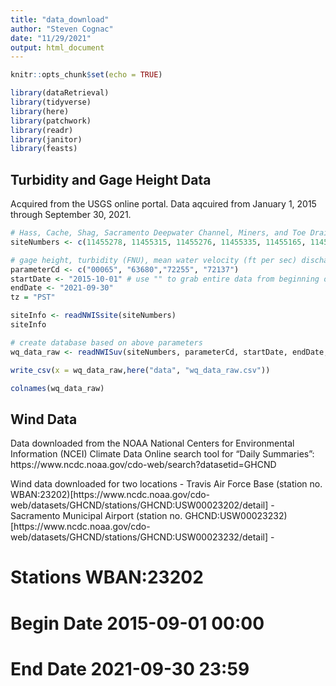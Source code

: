 ```yaml
---
title: "data_download"
author: "Steven Cognac"
date: "11/29/2021"
output: html_document
---
```


```r
knitr::opts_chunk$set(echo = TRUE)

library(dataRetrieval) 
library(tidyverse)
library(here)
library(patchwork)
library(readr)
library(janitor)
library(feasts)

```

## Turbidity and Gage Height Data

Acquired from the USGS online portal.  Data aqcuired from January 1, 2015 through September 30, 2021.

```r
# Hass, Cache, Shag, Sacramento Deepwater Channel, Miners, and Toe Drain slough in inland delta
siteNumbers <- c(11455278, 11455315, 11455276, 11455335, 11455165, 11455140)

# gage height, turbidity (FNU), mean water velocity (ft per sec) discharge, tidally filtered (cfs)
parameterCd <- c("00065", "63680","72255", "72137") 
startDate <- "2015-10-01" # use "" to grab entire data from beginning of recording
endDate <- "2021-09-30"
tz = "PST"

siteInfo <- readNWISsite(siteNumbers)
siteInfo

```

```r
# create database based on above parameters
wq_data_raw <- readNWISuv(siteNumbers, parameterCd, startDate, endDate, tz)
```

```r
write_csv(x = wq_data_raw,here("data", "wq_data_raw.csv"))
```

```r
colnames(wq_data_raw)
```

## Wind Data

Data downloaded from the NOAA National Centers for Environmental Information (NCEI) Climate Data Online search tool for "Daily Summaries": https://www.ncdc.noaa.gov/cdo-web/search?datasetid=GHCND

Wind data downloaded for two locations
 - Travis Air Force Base (station no. WBAN:23202)[https://www.ncdc.noaa.gov/cdo-web/datasets/GHCND/stations/GHCND:USW00023202/detail]
 - Sacramento Municipal Airport (station no. GHCND:USW00023232)[https://www.ncdc.noaa.gov/cdo-web/datasets/GHCND/stations/GHCND:USW00023232/detail]
- 



# Stations	WBAN:23202
# Begin Date	2015-09-01 00:00
# End Date	2021-09-30 23:59
```r

```

